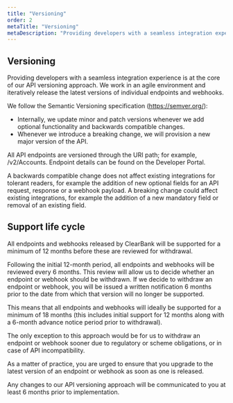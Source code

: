 ```yaml
---
title: "Versioning"
order: 2
metaTitle: "Versioning"
metaDescription: "Providing developers with a seamless integration experience is at the core of our API versioning approach."
---
```



## Versioning

Providing developers with a seamless integration experience is at the core of our API versioning approach. We work in an agile environment and iteratively release the latest versions of individual endpoints and webhooks.

We follow the Semantic Versioning specification (https://semver.org/):

- Internally, we update minor and patch versions whenever we add optional functionality and backwards compatible changes.
- Whenever we introduce a breaking change, we will provision a new major version of the API.

All API endpoints are versioned through the URI path; for example, /v2/Accounts. Endpoint details can be found on the Developer Portal.

A backwards compatible change does not affect existing integrations for tolerant readers, for example the addition of new optional fields for an API request, response or a webhook payload. A breaking change could affect existing integrations, for example the addition of a new mandatory field or removal of an existing field.

## Support life cycle

All endpoints and webhooks released by ClearBank will be supported for a minimum of 12 months before these are reviewed for withdrawal.

Following the initial 12-month period, all endpoints and webhooks will be reviewed every 6 months. This review will allow us to decide whether an endpoint or webhook should be withdrawn.
If we decide to withdraw an endpoint or webhook, you will be issued a written notification 6 months prior to the date from which that version will no longer be supported.

This means that all endpoints and webhooks will ideally be supported for a minimum of 18 months (this includes initial support for 12 months along with a 6-month advance notice period prior to withdrawal).

The only exception to this approach would be for us to withdraw an endpoint or webhook sooner due to regulatory or scheme obligations, or in case of API incompatibility.

As a matter of practice, you are urged to ensure that you upgrade to the latest version of an endpoint or webhook as soon as one is released.

<Callout colour="blue">
  Any changes to our API versioning approach will be communicated to you at
  least 6 months prior to implementation.
</Callout>

